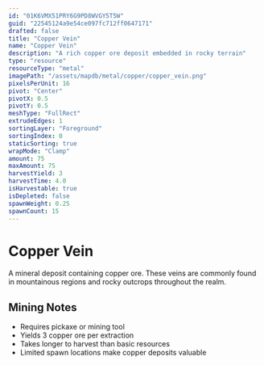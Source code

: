 ```yaml
---
id: "01K6VMX51PRY6G9PD8WVGY5T5W"
guid: "22545124a9e54ce097fc712ff0647171"
drafted: false
title: "Copper Vein"
name: "Copper Vein"
description: "A rich copper ore deposit embedded in rocky terrain"
type: "resource"
resourceType: "metal"
imagePath: "/assets/mapdb/metal/copper/copper_vein.png"
pixelsPerUnit: 16
pivot: "Center"
pivotX: 0.5
pivotY: 0.5
meshType: "FullRect"
extrudeEdges: 1
sortingLayer: "Foreground"
sortingIndex: 0
staticSorting: true
wrapMode: "Clamp"
amount: 75
maxAmount: 75
harvestYield: 3
harvestTime: 4.0
isHarvestable: true
isDepleted: false
spawnWeight: 0.25
spawnCount: 15
---
```



# Copper Vein

A mineral deposit containing copper ore. These veins are commonly found in mountainous regions and rocky outcrops throughout the realm.

<MapDBPanel data={frontmatter} />

<Adsense />

## Mining Notes
- Requires pickaxe or mining tool
- Yields 3 copper ore per extraction
- Takes longer to harvest than basic resources
- Limited spawn locations make copper deposits valuable